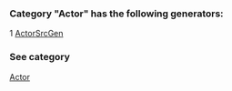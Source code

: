 ### Category "Actor" has the following generators:

   1 [ActorSrcGen](/docs/ActorSrcGen)

### See category

[Actor](/docs/Categories/Actor)

